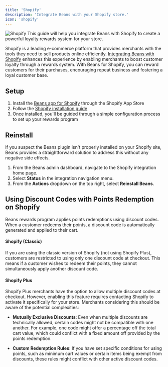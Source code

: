 ```yaml
---
title: 'Shopify'
description: 'Integrate Beans with your Shopify store.'
icon: 'shopify'
---
```


<Frame>
  <img src="/assets/images/integrations/shopify/hero.webp" alt="Shopify" style={{ borderRadius: '0.5rem' }} />
</Frame>

<Note>
  This guide will help you integrate Beans with Shopify to create a powerful loyalty rewards system for your store. 
</Note>

Shopify is a leading e-commerce platform that provides
merchants with the tools they need to sell products online efficiently.
[Integrating Beans with Shopify](https://www.trybeans.com/integrations/radix:shopify)
enhances this experience by enabling merchants to boost
customer loyalty through a rewards system. With Beans for Shopify, you can reward customers for their
purchases, encouraging repeat business and fostering a loyal customer base.

## Setup

1. Install the [Beans app for Shopify](https://apps.shopify.com/beans) through the Shopify App Store
2. Follow the [Shopify installation guide](https://help.shopify.com/en/manual/apps/installing-apps#install-through-the-shopify-app-store)
3. Once installed, you'll be guided through a simple configuration process to set up your rewards program

## Reinstall

If you suspect the Beans plugin isn't properly installed on your Shopify site,
Beans provides a straightforward solution to address this without any negative side effects.

1. From the Beans admin dashboard, navigate to the Shopify integration home page.
2. Select **Status** in the integration navigation menu.
3. From the **Actions** dropdown on the top right, select **Reinstall Beans**.

## Using Discount Codes with Points Redemption on Shopify

Beans rewards program applies points redemptions using discount codes. When a customer redeems their points, a discount
code is automatically generated and applied to their cart.

#### Shopify (Classic)

If you are using the classic version of Shopify (not using Shopify Plus), customers are restricted to using only one discount
code at checkout. This means if a customer wishes to redeem their points, they cannot simultaneously apply another discount code.

#### Shopify Plus

Shopify Plus merchants have the option to allow multiple discount codes at checkout. However, enabling this feature
requires contacting Shopify to activate it specifically for your store. Merchants considering this should be aware of the potential
complexities:

- **Mutually Exclusive Discounts**: Even when multiple discounts are technically allowed, certain codes might not be compatible with one another. For
  example, one code might offer a percentage off the total cart value, which could conflict with a fixed amount off provided by the
  points redemption.

- **Custom Redemption Rules**: If you have set specific conditions for using points, such as minimum cart values or certain items being
  exempt from discounts, these rules might conflict with other active discount codes.
